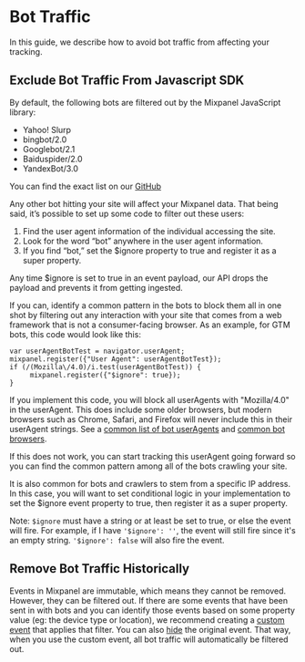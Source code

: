 # Bot Traffic

In this guide, we describe how to avoid bot traffic from affecting your tracking.


## Exclude Bot Traffic From Javascript SDK
By default, the following bots are filtered out by the Mixpanel JavaScript library:
- Yahoo! Slurp
- bingbot/2.0
- Googlebot/2.1
- Baiduspider/2.0
- YandexBot/3.0

You can find the exact list on our [GitHub](https://github.com/mixpanel/mixpanel-js/blob/8ac526e5cb8563d11e2206046ab986c6491ac6d7/src/utils.js#L900C1-L925C3)

Any other bot hitting your site will affect your Mixpanel data. That being said, it’s possible to set up some code to filter out these users:

1. Find the user agent information of the individual accessing the site.
2. Look for the word “bot” anywhere in the user agent information.
3. If you find “bot,” set the $ignore property to true and register it as a super property.

Any time $ignore is set to true in an event payload, our API drops the payload and prevents it from getting ingested.

If you can, identify a common pattern in the bots to block them all in one shot by filtering out any interaction with your site that comes from a web framework that is not a consumer-facing browser. As an example, for GTM bots, this code would look like this:

```
var userAgentBotTest = navigator.userAgent;
mixpanel.register({"User Agent": userAgentBotTest});
if (/(Mozilla\/4.0)/i.test(userAgentBotTest)) {
     mixpanel.register({"$ignore": true});
}
```

If you implement this code, you will block all userAgents with "Mozilla/4.0" in the userAgent. This does include some older browsers, but modern browsers such as Chrome, Safari, and Firefox will never include this in their userAgent strings. See a [common list of bot userAgents](https://www.useragentstring.com/pages/useragentstring.php?typ=Crawler) and [common bot browsers](https://www.useragentstring.com/pages/useragentstring.php?typ=Browser).

If this does not work, you can start tracking this userAgent going forward so you can find the common pattern among all of the bots crawling your site.

It is also common for bots and crawlers to stem from a specific IP address. In this case, you will want to set conditional logic in your implementation to set the $ignore event property to true, then register it as a super property.

Note: `$ignore` must have a string or at least be set to true, or else the event will fire. For example, if I have `'$ignore': ''`, the event will still fire since it's an empty string. `'$ignore': false` will also fire the event.

## Remove Bot Traffic Historically

Events in Mixpanel are immutable, which means they cannot be removed. However, they can be filtered out. If there are some events that have been sent in with bots and you can identify those events based on some property value (eg: the device type or location), we recommend creating a [custom event](/docs/features/custom-events) that applies that filter.  You can also [hide](/docs/data-governance/lexicon#hide-events-and-properties) the original event. That way, when you use the custom event, all bot traffic will automatically be filtered out.

